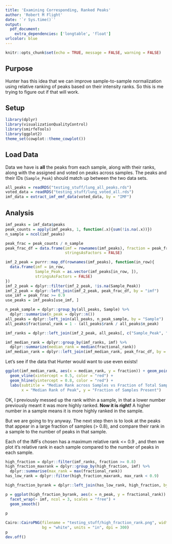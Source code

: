 ```yaml
---
title: 'Examining Corresponding, Ranked Peaks'
author: 'Robert M Flight'
date: '`r Sys.time()`'
output:
  pdf_document:
    extra_dependencies: ['longtable', 'float']
urlcolor: blue
---
```


```r
knitr::opts_chunk$set(echo = TRUE, message = FALSE, warning = FALSE)
```

## Purpose

Hunter has this idea that we can improve sample-to-sample normalization using relative ranking of peaks based on their intensity ranks.
So this is me trying to figure out if that will work.

## Setup

```r
library(dplyr)
library(visualizationQualityControl)
library(smirfeTools)
library(ggplot2)
theme_set(cowplot::theme_cowplot())
```

## Load Data

Data we have is **all** the peaks from each sample, along with their ranks, along with the assigned and voted on peaks across samples.
The peaks and their IDs (`Sample_Peak`) should match up between the two data sets.

```r
all_peaks = readRDS("testing_stuff/lung_all_peaks.rds")
voted_data = readRDS("testing_stuff/lung_voted_all.rds")
imf_data = extract_imf_emf_data(voted_data, by = "IMF")
```

## Analysis

```r
imf_peaks = imf_data$peaks
peak_counts = apply(imf_peaks, 1, function(.x){sum(!is.na(.x))})
n_sample = ncol(imf_peaks)

peak_frac = peak_counts / n_sample
peak_frac_df = data.frame(imf = rownames(imf_peaks), fraction = peak_frac,
                          stringsAsFactors = FALSE)

imf_2_peak = purrr::map_df(rownames(imf_peaks), function(in_row){
  data.frame(imf = in_row,
             Sample_Peak = as.vector(imf_peaks[in_row, ]),
             stringsAsFactors = FALSE)
})
imf_2_peak = dplyr::filter(imf_2_peak, !is.na(Sample_Peak))
imf_2_peak = dplyr::left_join(imf_2_peak, peak_frac_df, by = "imf")
use_imf = peak_frac >= 0.9
use_peaks = imf_peaks[use_imf, ]
```

```r
n_peak_sample = dplyr::group_by(all_peaks, Sample) %>%
  dplyr::summarise(n_peak = dplyr::n())
all_peaks = dplyr::left_join(all_peaks, n_peak_sample, by = "Sample")
all_peaks$fractional_rank = 1 - (all_peaks$rank / all_peaks$n_peak)

imf_ranks = dplyr::left_join(imf_2_peak, all_peaks[, c("Sample_Peak", "fractional_rank", "n_peak")], by = "Sample_Peak")

imf_median_rank = dplyr::group_by(imf_ranks, imf) %>%
  dplyr::summarize(median_rank = median(fractional_rank))
imf_median_rank = dplyr::left_join(imf_median_rank, peak_frac_df, by = "imf")
```

Let's see if the data that Hunter would want to use even exists!

```r
ggplot(imf_median_rank, aes(x = median_rank, y = fraction)) + geom_point(alpha = 0.5) +
  geom_vline(xintercept = 0.5, color = "red") +
  geom_hline(yintercept = 0.8, color = "red") +
  labs(subtitle = "Median Rank across Samples vs Fraction of Total Samples",
       x = "Median Rank of Peak", y = "Fraction of Samples Present")
```

OK, I previously messed up the rank within a sample, in that a lower number previously meant it was more highly ranked.
**Now it is right!**
A higher number in a sample means it is more highly ranked in the sample.

But we are going to try anyway.
The next step then is to look at the peaks that appear in a large fraction of samples (> 0.8), and compare their rank in a sample to the number of peaks in that sample.

Each of the IMFs chosen has a maximum relative rank <= 0.9 , and then we plot it's relative rank in each sample compared to the number of peaks in each sample.

```r
high_fraction = dplyr::filter(imf_ranks, fraction >= 0.8)
high_fraction_maxrank = dplyr::group_by(high_fraction, imf) %>%
  dplyr::summarise(max_rank = max(fractional_rank))
has_low_rank = dplyr::filter(high_fraction_maxrank, max_rank < 0.9)

high_fraction_byrank = dplyr::left_join(has_low_rank, high_fraction, by = "imf")

p = ggplot(high_fraction_byrank, aes(x = n_peak, y = fractional_rank)) + geom_point() +
  facet_wrap(~ imf, ncol = 3, scales = "free") +
  geom_smooth()
  
p
```


```r
Cairo::CairoPNG(filename = "testing_stuff/high_fraction_rank.png", width = 16, height = 16,
                bg = "white", units = "in", dpi = 300)
p
dev.off()
```
